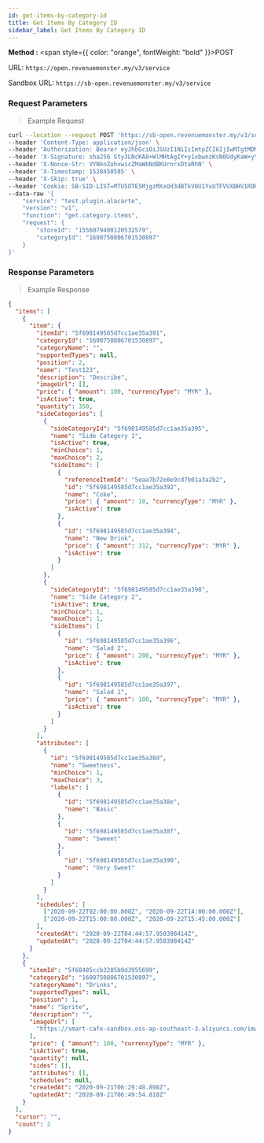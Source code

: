 ```yaml
---
id: get-items-by-category-id
title: Get Items By Category ID
sidebar_label: Get Items By Category ID
---
```



**Method :** <span style={{ color: "orange", fontWeight: "bold" }}>POST</span><br/>

URL: `https://open.revenuemonster.my/v3/service`<br/>

Sandbox URL: `https://sb-open.revenuemonster.my/v3/service`

### Request Parameters

> Example Request

```bash
curl --location --request POST 'https://sb-open.revenuemonster.my/v3/service' \
--header 'Content-Type: application/json' \
--header 'Authorization: Bearer eyJhbGciOiJSUzI1NiIsImtpZCI6IjIwMTgtMDMtMTMiLCJ0eXAiOiJKV1QifQ.eyJhdWQiOlsiYXBpX2NsaWVudEBFaGNLQzA5QmRYUm9RMnhwWlc1MEVKTE42dFdBMG82MEx3Il0sImV4cCI6MTYwMzI1NDU2OSwiaWF0IjoxNjAwNjYyNTY5LCJpc3MiOiJodHRwczovL3NiLW9hdXRoLnJldmVudWVtb25zdGVyLm15IiwianRpIjoiRWh3S0VFOUJkWFJvUVdOalpYTnpWRzlyWlc0UTZNenR5b1RFckpzVyIsIm5iZiI6MTYwMDY2MjU2OSwic3ViIjoiRWhRS0NFMWxjbU5vWVc1MEVKWFZ6ZDN3cmFxVE9SSVFDZ1JWYzJWeUVJeUpxSXp2eU1QVmNRIn0.H3G6UDX7sR9EXtTMNs4Q2OHdhUGIhhCfdlAeOpywH4rDuVOcWXXwzF4Imbx8E7I10vFAJpwYZrEkCWCdCCw-WV11y9VT5kP6k75CeS-ZPMOLcKnC5iFT7vEi07r6ovwty9erlcZeXrtrmEIn3rnLva-dxSg3vZ2MyymoNDk-kV7ltXnkoWW4jtXRls6siLhxeY__8kXn2qa0ojVX4Nm6HmzN_vgi-RKSmToMgsdzTF94Y61QVBWhZfolD2-JpHx4qNlklcUdv8HOJ1QHHWpyoJytaJmvr3GJ5G399LbcTLwxB1p2qPg7z4hpoGNu4AP-ybRJVC3P9q9OscQYDNX-dA' \
--header 'X-Signature: sha256 Sty3LNcKA8+WlMHtAgIY+y1xbwnzKsN0UdyKaW+yYIgcTkBAtF7G5Lx251qQITURJ4wiXPDODxhs1nFVmBBing==' \
--header 'X-Nonce-Str: VYNknZohxwicZMaWbNdBKUrnrxDtaRhN' \
--header 'X-Timestamp: 1528450585' \
--header 'X-Skip: true' \
--header 'Cookie: SB-SID-LIST=MTU5OTE5MjgzMXxOd3dBTkV0U1YxUTFVVXBHV1RORFNVeFhUMDVXVUZWQlJqSmFRa2hCTjBwVE5rYzNUbGRPVDFWWldWbEdVRE0xVVVZek5qTTFSMUU9fJOuNAHQx3JzseOCgLHttpZxwd5Sw46dyY-76pvKkUfE; SB-SID=MTU5OTE5MjgzMXxOd3dBTkVwSFVWVklOVFl6VWtGVFFWTlJORVpaVDFwRFNVTkNSMHMwV1VsSVQxQklNalUwVlVWQ1JGaEZVMG8zVXpkUlVVczJUMEU9fAF5jKSWmCYcLnMxwtmP9INye1UQSY9N6WXXO4sXUi2W; DEV-SID-LIST=MTYwMDQyMDc0NnxOd3dBTkZGS05FaFpSRkpLUVVoWFFVOUhTMGhJUmxZM1JVRkJObE5hUjBWU1ZVeEhVRFl6VkV0TFEwdFJXVGMzVEVwWFZ6WlhSMUU9fL0oW5k7HmzYM9-tdI3uzhszpjftGruCZD9EunqTledF; DEV-SID=MTYwMDQyMDc0NnxOd3dBTkRKYVJFODJXRFJQTWxwSFdFeFdOa3cxU0U5VE4wUkNTelZYVmpkT1VEWTNTRmRhTkU5WVNGQkhOMHhOUmpWSlZsQlFXVUU9fPny0cm7qpc_FKeFUzvLT02pxoMXzLkIHkzz_sR4xiWs; route=98167a1c8a2a1948312c3dab462ebc5a' \
--data-raw '{
    "service": "test.plugin.alacarte",
    "version": "v1",
    "function": "get.category.items",
    "request": {
        "storeId": "1556079400120532579",
        "categoryId": "1600750806701530897"
    }
}'
```

### Response Parameters

> Example Response

```json
{
  "items": [
    {
      "item": {
        "itemId": "5f698149585d7cc1ae35a391",
        "categoryId": "1600750806701530897",
        "categoryName": "",
        "supportedTypes": null,
        "position": 2,
        "name": "Test123",
        "description": "Describe",
        "imageUrl": [],
        "price": { "amount": 100, "currencyType": "MYR" },
        "isActive": true,
        "quantity": 350,
        "sideCategories": [
          {
            "sideCategoryId": "5f698149585d7cc1ae35a395",
            "name": "Side Category 1",
            "isActive": true,
            "minChoice": 1,
            "maxChoice": 2,
            "sideItems": [
              {
                "referenceItemId": "5eaa7b72e0e9cd7b01a3a2b2",
                "id": "5f698149585d7cc1ae35a392",
                "name": "Coke",
                "price": { "amount": 10, "currencyType": "MYR" },
                "isActive": true
              },
              {
                "id": "5f698149585d7cc1ae35a394",
                "name": "New Drink",
                "price": { "amount": 312, "currencyType": "MYR" },
                "isActive": true
              }
            ]
          },
          {
            "sideCategoryId": "5f698149585d7cc1ae35a398",
            "name": "Side Category 2",
            "isActive": true,
            "minChoice": 1,
            "maxChoice": 1,
            "sideItems": [
              {
                "id": "5f698149585d7cc1ae35a396",
                "name": "Salad 2",
                "price": { "amount": 200, "currencyType": "MYR" },
                "isActive": true
              },
              {
                "id": "5f698149585d7cc1ae35a397",
                "name": "Salad 1",
                "price": { "amount": 100, "currencyType": "MYR" },
                "isActive": true
              }
            ]
          }
        ],
        "attributes": [
          {
            "id": "5f698149585d7cc1ae35a38d",
            "name": "Sweetness",
            "minChoice": 1,
            "maxChoice": 3,
            "labels": [
              {
                "id": "5f698149585d7cc1ae35a38e",
                "name": "Basic"
              },
              {
                "id": "5f698149585d7cc1ae35a38f",
                "name": "Sweeet"
              },
              {
                "id": "5f698149585d7cc1ae35a390",
                "name": "Very Sweet"
              }
            ]
          }
        ],
        "schedules": [
          ["2020-09-22T02:00:00.000Z", "2020-09-22T14:00:00.000Z"],
          ["2020-09-22T15:00:00.000Z", "2020-09-22T15:45:00.000Z"]
        ],
        "createdAt": "2020-09-22T04:44:57.950398414Z",
        "updatedAt": "2020-09-22T04:44:57.950398414Z"
      }
    },
    {
      "itemId": "5f68485ccb3285b9d3955699",
      "categoryId": "1600750806701530897",
      "categoryName": "Drinks",
      "supportedTypes": null,
      "position": 1,
      "name": "Sprite",
      "description": "",
      "imageUrl": [
        "https://smart-cafe-sandbox.oss-ap-southeast-3.aliyuncs.com/images/4118165203679668885/08fee44c-0a93-4f04-b70f-ecb645ad853b"
      ],
      "price": { "amount": 100, "currencyType": "MYR" },
      "isActive": true,
      "quantity": null,
      "sides": [],
      "attributes": [],
      "schedules": null,
      "createdAt": "2020-09-21T06:29:48.898Z",
      "updatedAt": "2020-09-21T06:49:54.818Z"
    }
  ],
  "cursor": "",
  "count": 2
}
```
